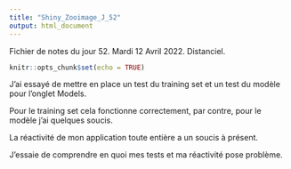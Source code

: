 ```yaml
---
title: "Shiny_Zooimage_J_52"
output: html_document
---
```


Fichier de notes du jour 52. Mardi 12 Avril 2022. Distanciel.

```r
knitr::opts_chunk$set(echo = TRUE)
```

J'ai essayé de mettre en place un test du training set et un test du modèle pour l'onglet Models. \

Pour le training set cela fonctionne correctement, par contre, pour le modèle j'ai quelques soucis. \

La réactivité de mon application toute entière a un soucis à présent. \

J'essaie de comprendre en quoi mes tests et ma réactivité pose problème. \
